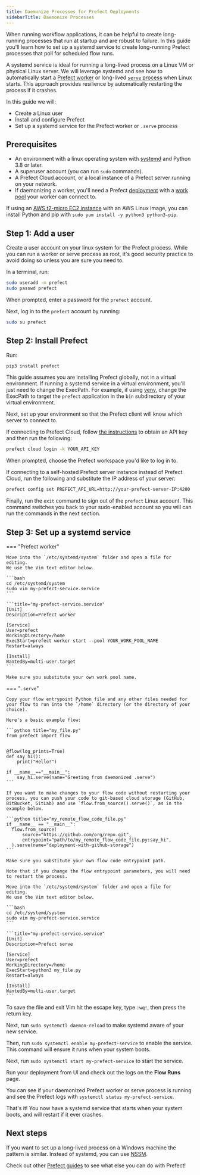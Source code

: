 ```yaml
---
title: Daemonize Processes for Prefect Deployments
sidebarTitle: Daemonize Processes
---
```



When running workflow applications, it can be helpful to create long-running processes that run at startup and are robust to failure.
In this guide you'll learn how to set up a systemd service to create long-running Prefect processes that poll for scheduled flow runs.

A systemd service is ideal for running a long-lived process on a Linux VM or physical Linux server.
We will leverage systemd and see how to automatically start a [Prefect worker](/2.14.21/concepts/work-pools/#worker-overview) or long-lived [`serve` process](/2.14.21/concepts/flows/#serving-a-flow) when Linux starts.
This approach provides resilience by automatically restarting the process if it crashes.

In this guide we will:

* Create a Linux user
* Install and configure Prefect
* Set up a systemd service for the Prefect worker or `.serve` process

## Prerequisites

* An environment with a linux operating system with [systemd](https://systemd.io/) and Python 3.8 or later.
* A superuser account (you can run `sudo` commands).
* A Prefect Cloud account, or a local instance of a Prefect server running on your network.
* If daemonizing a worker, you'll need a Prefect [deployment](/2.14.21/concepts/deployments/) with a [work pool](/2.14.21/concepts/work-pools/) your worker can connect to.

If using an [AWS t2-micro EC2 instance](https://aws.amazon.com/ec2/instance-types/t2/) with an AWS Linux image, you can install Python and pip with `sudo yum install -y python3 python3-pip`.

## Step 1: Add a user

Create a user account on your linux system for the Prefect process.
While you can run a worker or serve process as root, it's good security practice to avoid doing so unless you are sure you need to.

In a terminal, run:

```bash
sudo useradd -m prefect
sudo passwd prefect
```

When prompted, enter a password for the `prefect` account.

Next, log in to the `prefect` account by running:

```bash
sudo su prefect
```

## Step 2: Install Prefect

Run:

```bash
pip3 install prefect
```

This guide assumes you are installing Prefect globally, not in a virtual environment.
If running a systemd service in a virtual environment, you'll just need to change the ExecPath.
For example, if using [venv](https://docs.python.org/3/library/venv.html), change the ExecPath to target the `prefect` application in the `bin` subdirectory of your virtual environment.

Next, set up your environment so that the Prefect client will know which server to connect to.

If connecting to Prefect Cloud, follow [the instructions](https://docs.prefect.io/ui/cloud-getting-started/#create-an-api-key) to obtain an API key and then run the following:

```bash
prefect cloud login -k YOUR_API_KEY
```

When prompted, choose the Prefect workspace you'd like to log in to.

If connecting to a self-hosted Prefect server instance instead of Prefect Cloud, run the following and substitute the IP address of your server:

```bash
prefect config set PREFECT_API_URL=http://your-prefect-server-IP:4200
```

Finally, run the `exit` command to sign out of the `prefect` Linux account.
This command switches you back to your sudo-enabled account so you will can run the commands in the next section.

## Step 3: Set up a systemd service

=== "Prefect worker"

    Move into the `/etc/systemd/system` folder and open a file for editing.
    We use the Vim text editor below.

    ```bash
    cd /etc/systemd/system
    sudo vim my-prefect-service.service
    ```

    ```title="my-prefect-service.service"
    [Unit]
    Description=Prefect worker

    [Service]
    User=prefect
    WorkingDirectory=/home
    ExecStart=prefect worker start --pool YOUR_WORK_POOL_NAME
    Restart=always

    [Install]
    WantedBy=multi-user.target
    ```

    Make sure you substitute your own work pool name.

=== "`.serve`"

    Copy your flow entrypoint Python file and any other files needed for your flow to run into the `/home` directory (or the directory of your choice).

    Here's a basic example flow:

    ```python title="my_file.py"
    from prefect import flow


    @flow(log_prints=True)
    def say_hi():
        print("Hello!")
        
    if __name__=="__main__":
        say_hi.serve(name="Greeting from daemonized .serve")
    ```

    If you want to make changes to your flow code without restarting your process, you can push your code to git-based cloud storage (GitHub, BitBucket, GitLab) and use `flow.from_source().serve()`, as in the example below.

    ```python title="my_remote_flow_code_file.py"
    if __name__ == "__main__":
      flow.from_source(
          source="https://github.com/org/repo.git",
          entrypoint="path/to/my_remote_flow_code_file.py:say_hi",
      ).serve(name="deployment-with-github-storage")
    ```

    Make sure you substitute your own flow code entrypoint path.

    Note that if you change the flow entrypoint parameters, you will need to restart the process.

    Move into the `/etc/systemd/system` folder and open a file for editing.
    We use the Vim text editor below.

    ```bash
    cd /etc/systemd/system
    sudo vim my-prefect-service.service
    ```

    ```title="my-prefect-service.service"
    [Unit]
    Description=Prefect serve 

    [Service]
    User=prefect
    WorkingDirectory=/home
    ExecStart=python3 my_file.py
    Restart=always

    [Install]
    WantedBy=multi-user.target
    ```

To save the file and exit Vim hit the escape key, type `:wq!`, then press the return key.

Next, run `sudo systemctl daemon-reload` to make systemd aware of your new service.

Then, run `sudo systemctl enable my-prefect-service` to enable the service.
This command will ensure it runs when your system boots.

Next, run `sudo systemctl start my-prefect-service` to start the service.

Run your deployment from UI and check out the logs on the **Flow Runs** page.

You can see if your daemonized Prefect worker or serve process is running and see the Prefect logs with `systemctl status my-prefect-service`.

That's it!
You now have a systemd service that starts when your system boots, and will restart if it ever crashes.

## Next steps

If you want to set up a long-lived process on a Windows machine the pattern is similar.
Instead of systemd, you can use [NSSM](https://nssm.cc/).

Check out other [Prefect guides](/2.14.21/guides/) to see what else you can do with Prefect!
